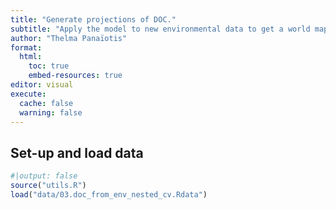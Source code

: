 ```yaml
---
title: "Generate projections of DOC."
subtitle: "Apply the model to new environmental data to get a world map of POC projections."
author: "Thelma Panaïotis"
format:
  html:
    toc: true
    embed-resources: true
editor: visual
execute:
  cache: false
  warning: false
---
```


## Set-up and load data

```r
#|output: false
source("utils.R")
load("data/03.doc_from_env_nested_cv.Rdata")
```

## 

